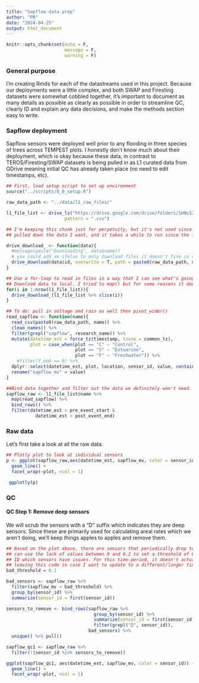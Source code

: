 ```yaml
---
title: "Sapflow data prep"
author: "PR"
date: "2024-04-25"
output: html_document
---
```


```r
knitr::opts_chunk$set(echo = F, 
                      message = F,
                      warning = F)
```

### General purpose

I'm creating Rmds for each of the datastreams used in this project. Because our deployments were a little complex, and both SWAP and Firesting datasets were somewhat cobbled together, it's important to document as many details as possible as clearly as possible in order to streamline QC, clearly ID and explain any data decisions, and make the methods section easy to write.

### Sapflow deployment

Sapflow sensors were deployed well prior to any flooding in three species of trees across TEMPEST plots. I honestly don't know much about their deployment, which is okay because these data, in contrast to TEROS/Firesting/SWAP datasets is being pulled in as L1 curated data from GDrive meaning initial QC has already taken place (no need to edit timestamps, etc).

```r
## First, load setup script to set up environment
source("../scripts/0_0_setup.R")

raw_data_path <- "../data/l1_raw_files/"

l1_file_list <- drive_ls("https://drive.google.com/drive/folders/1HNsS2ACiZ_efOPJGtGzr5IxGBjBcsOPb", 
                      pattern = ".csv")
```


```r
## I'm keeping this chunk just for perpetuity, but it's not used since I've already
## pulled down the data I want, and it takes a while to run since the files are big

drive_download_ <- function(data){
  #message(paste("Downloading", data$name))
  # you could add an ifelse to only download files it doesn't fine in raw_data_path
  drive_download(data$id, overwrite = T, path = paste0(raw_data_path, data$name))
}

## Use a for-loop to read in files in a way that I can see what's going on
## Download data to local. I tried to map() but for some reasons it doesn't work?
for(i in 1:nrow(l1_file_list)){
  drive_download_(l1_file_list %>% slice(i))
}
```


```r
## To do: pull in voltage and rain as well then pivot_wider()
read_sapflow <- function(name){
  read_csv(paste0(raw_data_path, name)) %>% 
  clean_names() %>% 
  filter(grepl("sapflow", research_name)) %>% 
  mutate(datetime_est = force_tz(timestamp, tzone = common_tz), 
         plot = case_when(plot == "C" ~ "Control", 
                          plot == "S" ~ "Estuarine", 
                          plot == "F" ~ "Freshwater")) %>% 
    #filter(f_oob == 0) %>% 
  dplyr::select(datetime_est, plot, location, sensor_id, value, contains("f_")) %>% 
  rename("sapflow_mv" = value)
}

##Bind data together and filter out the data we definitely won't need.
sapflow_raw <- l1_file_list$name %>% 
  map(read_sapflow) %>% 
  bind_rows() %>%
  filter(datetime_est > pre_event_start & 
           datetime_est < post_event_end)
```

### Raw data

Let's first take a look at all the raw data. 

```r
## Plotly plot to look at individual sensors
p <- ggplot(sapflow_raw,aes(datetime_est, sapflow_mv, color = sensor_id)) + 
  geom_line() + 
  facet_wrap(~plot, ncol = 1)

 ggplotly(p)
```

### QC

#### QC Step 1: Remove deep sensors

We will scrub the sensors with a "D" suffix which indicates they are deep sensors. Since these are primarily used for calculating areal rates which we aren't doing, we'll keep things apples to apples and remove them.

```r
## Based on the plot above, there are sensors that periodically drop to 0. We
## can use the lack of values between 0 and 0.2 to set a threshold of 0.1. Let's
## ID which sensors have issues. For this time-period, it doesn't actually scrub anything, but 
## leaving this code in case I want to update to a different/longer time-period
bad_threshold = 0.1

bad_sensors <- sapflow_raw %>%
  filter(sapflow_mv < bad_threshold) %>%
  group_by(sensor_id) %>%
  summarize(sensor_id = first(sensor_id))

sensors_to_remove <- bind_rows(sapflow_raw %>%
                                 group_by(sensor_id) %>%
                                 summarize(sensor_id = first(sensor_id)) %>% 
                                 filter(grepl("D", sensor_id)), 
                               bad_sensors) %>% 
  unique() %>% pull()

sapflow_qc1 <- sapflow_raw %>% 
  filter(!(sensor_id %in% sensors_to_remove))
```

```r
ggplot(sapflow_qc1, aes(datetime_est, sapflow_mv, color = sensor_id)) + 
  geom_line() + 
  facet_wrap(~plot, ncol = 1)
```



